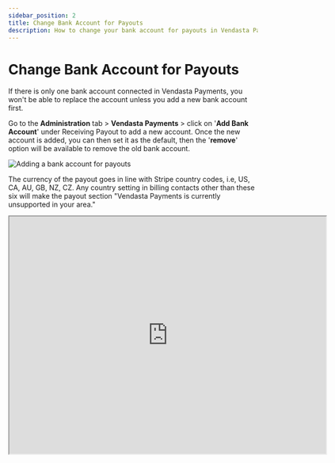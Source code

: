 ```yaml
---
sidebar_position: 2
title: Change Bank Account for Payouts
description: How to change your bank account for payouts in Vendasta Payments
---
```


# Change Bank Account for Payouts

If there is only one bank account connected in Vendasta Payments, you won't be able to replace the account unless you add a new bank account first. 

Go to the **Administration** tab > **Vendasta Payments** > click on '**Add Bank Account**' under Receiving Payout to add a new account. Once the new account is added, you can then set it as the default, then the '**remove**' option will be available to remove the old bank account.

![Adding a bank account for payouts](/img/commerce/payouts/bank-account-for-payouts.png)

The currency of the payout goes in line with Stripe country codes, i.e, US, CA, AU, GB, NZ, CZ. Any country setting in billing contacts other than these six will make the payout section "Vendasta Payments is currently unsupported in your area."

<iframe src="https://drive.google.com/file/d/1-J4kiqCAF4avzPm7RZWKw0SjDV_S3HIz/preview" width="640" height="480"></iframe>